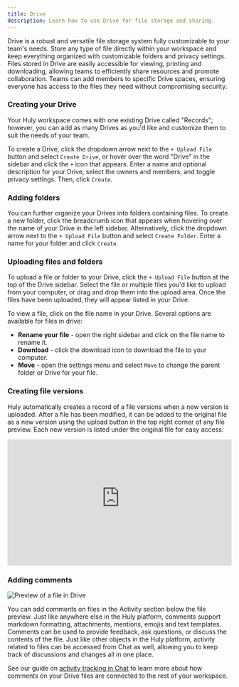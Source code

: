 ```yaml
---
title: Drive
description: Learn how to use Drive for file storage and sharing.
---
```



Drive is a robust and versatile file storage system fully customizable to your team's needs. Store any type of file directly within your workspace and keep everything organized with customizable folders and privacy settings. Files stored in Drive are easily accessible for viewing, printing and downloading, allowing teams to efficiently share resources and promote collaboration. Teams can add members to specific Drive spaces, ensuring everyone has access to the files they need without compromising security.

### Creating your Drive

Your Huly workspace comes with one existing Drive called "Records"; however, you can add as many Drives as you'd like and customize them to suit the needs of your team.

To create a Drive, click the dropdown arrow next to the `+ Upload File` button and select `Create Drive`, or hover over the word "Drive" in the sidebar and click the `+` icon that appears. Enter a name and optional description for your Drive, select the owners and members, and toggle privacy settings. Then, click `Create`.

### Adding folders

You can further organize your Drives into folders containing files. To create a new folder, click the breadcrumb icon that appears when hovering over the name of your Drive in the left sidebar. Alternatively, click the dropdown arrow next to the `+ Upload File` button and select `Create Folder`. Enter a name for your folder and click `Create`.

### Uploading files and folders

To upload a file or folder to your Drive, click the `+ Upload File` button at the top of the Drive sidebar. Select the file or multiple files you'd like to upload from your computer, or drag and drop them into the upload area. Once the files have been uploaded, they will appear listed in your Drive.

To view a file, click on the file name in your Drive. Several options are available for files in drive:

* **Rename your file** - open the right sidebar and click on the file name to rename it.
* **Download** - click the download icon to download the file to your computer.
* **Move**  - open the settings menu and select `Move` to change the parent folder or Drive for your file.

### Creating file versions

Huly automatically creates a record of a file versions when a new version is uploaded. After a file has been modified, it can be added to the original file as a new version using the upload button in the top right corner of any file preview. Each new version is listed under the original file for easy access:

<div style="position: relative; padding-top: 56.25%;">
  <iframe
    src="https://customer-davn16od7sue0s1k.cloudflarestream.com/fbb86e19de14cb340640ed913009d2f8/iframe?poster=https%3A%2F%2Fcustomer-davn16od7sue0s1k.cloudflarestream.com%2Ffbb86e19de14cb340640ed913009d2f8%2Fthumbnails%2Fthumbnail.jpg%3Ftime%3D%26height%3D600"
    loading="lazy"
    style="border: none; position: absolute; top: 0; left: 0; height: 100%; width: 100%;"
    allow="accelerometer; gyroscope; autoplay; encrypted-media; picture-in-picture;"
    allowfullscreen="true"
  ></iframe>
</div>

### Adding comments

<Image 
src={drivePreview} 
alt='Preview of a file in Drive' 
inferSize
quality='max'
/>

You can add comments on files in the Activity section below the file preview. Just like anywhere else in the Huly platform, comments support markdown formatting, attachments, mentions, emojis and text templates. Comments can be used to provide feedback, ask questions, or discuss the contents of the file. Just like other objects in the Huly platform, activity related to files can be accessed from Chat as well, allowing you to keep track of discussions and changes all in one place.

See our guide on [activity tracking in Chat](../../communication/chat-activity) to learn more about how comments on your Drive files are connected to the rest of your workspace.